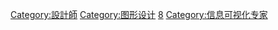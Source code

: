 {{Commons cat|Graphic designers}}

[[Category:設計師|Category:設計師]]
[[Category:图形设计|Category:图形设计]]
[[Category:文化創意類|8]]
[[Category:信息可视化专家|Category:信息可视化专家]]
